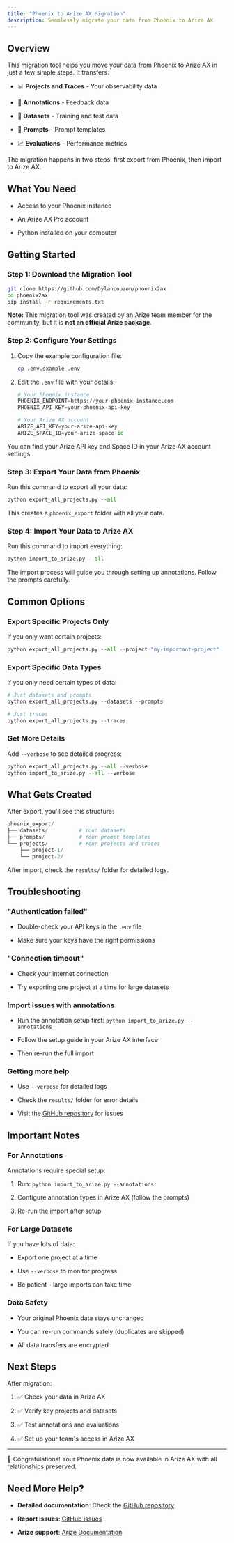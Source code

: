 ```yaml
---
title: "Phoenix to Arize AX Migration"
description: Seamlessly migrate your data from Phoenix to Arize AX
---
```


## Overview

This migration tool helps you move your data from Phoenix to Arize AX in just a few simple steps. It transfers:

* 📊 **Projects and Traces** - Your observability data

* 📝 **Annotations** - Feedback data

* 🎯 **Datasets** - Training and test data

* 🤖 **Prompts** - Prompt templates

* 📈 **Evaluations** - Performance metrics

<Info>
The migration happens in two steps: first export from Phoenix, then import to Arize AX.

</Info>

## What You Need

* Access to your Phoenix instance

* An Arize AX Pro account

* Python installed on your computer

## Getting Started

### Step 1: Download the Migration Tool

```bash
git clone https://github.com/Dylancouzon/phoenix2ax
cd phoenix2ax
pip install -r requirements.txt
```

**Note:** This migration tool was created by an Arize team member for the community, but it is **not an official Arize package**.

### Step 2: Configure Your Settings

1. Copy the example configuration file:

   ```bash
   cp .env.example .env
   ```

2. Edit the `.env` file with your details:

   ```python
   # Your Phoenix instance
   PHOENIX_ENDPOINT=https://your-phoenix-instance.com
   PHOENIX_API_KEY=your-phoenix-api-key

   # Your Arize AX account
   ARIZE_API_KEY=your-arize-api-key
   ARIZE_SPACE_ID=your-arize-space-id
   ```

<Info>
You can find your Arize API key and Space ID in your Arize AX account settings.

</Info>

### Step 3: Export Your Data from Phoenix

Run this command to export all your data:

```python
python export_all_projects.py --all
```

This creates a `phoenix_export` folder with all your data.

### Step 4: Import Your Data to Arize AX

Run this command to import everything:

```python
python import_to_arize.py --all
```

<Warning>
The import process will guide you through setting up annotations. Follow the prompts carefully.

</Warning>

## Common Options

### Export Specific Projects Only

If you only want certain projects:

```python
python export_all_projects.py --all --project "my-important-project"
```

### Export Specific Data Types

If you only need certain types of data:

```python
# Just datasets and prompts
python export_all_projects.py --datasets --prompts

# Just traces
python export_all_projects.py --traces
```

### Get More Details

Add `--verbose` to see detailed progress:

```python
python export_all_projects.py --all --verbose
python import_to_arize.py --all --verbose
```

## What Gets Created

After export, you'll see this structure:

```python
phoenix_export/
├── datasets/          # Your datasets
├── prompts/           # Your prompt templates
└── projects/          # Your projects and traces
    ├── project-1/
    └── project-2/
```

After import, check the `results/` folder for detailed logs.

## Troubleshooting

### "Authentication failed"

* Double-check your API keys in the `.env` file

* Make sure your keys have the right permissions

### "Connection timeout"

* Check your internet connection

* Try exporting one project at a time for large datasets

### Import issues with annotations

* Run the annotation setup first: `python import_to_arize.py --annotations`

* Follow the setup guide in your Arize AX interface

* Then re-run the full import

### Getting more help

* Use `--verbose` for detailed logs

* Check the `results/` folder for error details

* Visit the [GitHub repository](https://github.com/Dylancouzon/phoenix2ax) for issues

## Important Notes

### For Annotations

Annotations require special setup:

1. Run: `python import_to_arize.py --annotations`

2. Configure annotation types in Arize AX (follow the prompts)

3. Re-run the import after setup

### For Large Datasets

If you have lots of data:

* Export one project at a time

* Use `--verbose` to monitor progress

* Be patient - large imports can take time

### Data Safety

* Your original Phoenix data stays unchanged

* You can re-run commands safely (duplicates are skipped)

* All data transfers are encrypted

## Next Steps

After migration:

1. ✅ Check your data in Arize AX

2. ✅ Verify key projects and datasets

3. ✅ Test annotations and evaluations

4. ✅ Set up your team's access in Arize AX

***

<Check>
🎉 Congratulations! Your Phoenix data is now available in Arize AX with all relationships preserved.

</Check>

## Need More Help?

* **Detailed documentation**: Check the [GitHub repository](https://github.com/Dylancouzon/phoenix2ax)

* **Report issues**: [GitHub Issues](https://github.com/Dylancouzon/phoenix2ax/issues)

* **Arize support**: [Arize Documentation](https://docs.arize.com)


